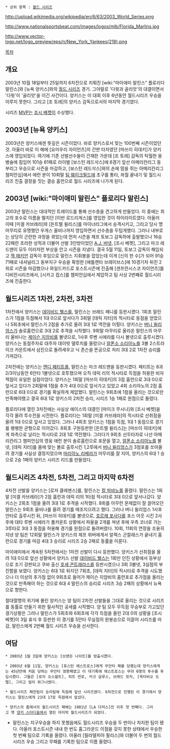  * 상위 항목 : [[월드 시리즈]]

http://upload.wikimedia.org/wikipedia/en/6/63/2003_World_Series.png

http://www.nationalsportsbeat.com/images/logos/mlb/Florida_Marlins.jpg

http://www.vector-logo.net/logo_preview/eps/n/New_York_Yankees(218).png

[[목차]]

== 개요 ==
2003년 10월 18일부터 25일까지 6차전으로 치뤄진 [wiki:"마이애미 말린스" 플로리다 말린스]와 [뉴욕 양키스]와의 [[월드 시리즈]] 경기. 그야말로 '다윗과 골리앗'의 대결이면서 '다윗'이 '골리앗'을 이긴 사건이다. 양키스는 이 대회 이후 6년동안 월드시리즈 우승을 이루지 못한다. 그리고 [조 토레]의 양키스 감독으로서의 마지막 경기였다.

시리즈 [[MVP]]는 [[조시 베켓]]이 수상했다.

== 2003년 [뉴욕 양키스] ==
2003년은 양키스에겐 뜻깊은 시즌이었다. 바로 양키스로서 맞는 100번째 시즌이었던 것. 아울러 바로 이 해에 [요미우리 자이언츠]의 간판 타자였던 [마쓰이 히데키]가 양키스에 영입되었다. 여기에 기존 선발선수들이 건재한 가운데 [조 토레] 감독의 탁월한 용병술에 힘입어 101승 61패로 라이벌 [보스턴 레드삭스]에 6경기 앞선 아메리칸리그 동부리그 우승으로 시즌을 마감하고, [보스턴 레드삭스]와의 손에 땀을 쥐는 아메리칸리그 챔피언십]에서 애런 분이 10회말 [[팀 웨이크필드]]에 초구를 통타, 좌월 끝내기 및 월드시리즈 진출 결정을 짓는 결승 홈런으로 월드 시리즈에 나가게 된다.

== 2003년 [wiki:"마이애미 말린스" 플로리다 말린스] ==
2003년 말린스는 대대적인 트레이드를 통해 선수층을 견고하게 만들었다. 이 중에는 최고의 포수로 이름을 떨치던 [이반 로드리게스]를 영입한 것이 하이라이트였다. 아울러 이때 [미겔 카브레라]와 [돈트렐 윌리스]를 마이너리그에서 승격시키고, 그리고 당시 명 마무리로 유명했던 우게스 울비나까지 영입하면서 선수층을 두텁게했다. 그러나 내부로는 상당히 곤란한 과정을 겪었는데 먼저 시즌을 제프 토보그 감독하에 출발했으나 16승 22패란 초라한 성적과 더불어 선발 3인방이었던 [[A.J. 버넷]], [조시 베켓], 그리고 마크 레드맨이 모두 이러저런 부상을 안고 시즌을 지냈다. 결국 5월 11일, 토보그 감독이 해임되고 [[잭 매키언]] 감독이 후임으로 말린스 지휘봉을 잡았는데 이게 [신의 한 수]가 되어 91승 71패로 내셔널리그 동부지구 우승을 확정한 [애틀랜타 브레이브스]에 10경기차 뒤진 2위로 시즌을 마감했으나 와일드카드로 포스트시즌에 진출해 [샌프란시스코 자이언츠]를 디비전시리즈에서, [시카고 컵스]를 챔피언십에서 제압하고 팀 사상 2번째로 월드시리즈에 진출한다.

== 월드시리즈 1차전, 2차전, 3차전 ==
1차전에서 양키스는 [[데이비드 웰스]]를, 말린스는 브래드 페니를 등판시켰다. 1회초 말린스가 1점을 득점해서 1대 0으로 앞서다가 3회말 [데릭 지터]의 적시타로 동점을 얻었으나 5회초에서 말린스가 2점을 추가로 올려 3대 1로 역전을 이뤘다. 양키스는 [[버니 윌리엄스]]가 솔로홈런으로 3대 2로 추격을 시작했다. 9회말 마무리로 올라온 말린스의 마무리 울비나는 [[제이슨 지암비]]를 볼넷으로, 1사후 루벤 시에라를 다시 볼넷으로 출루시켰다. 양키스는 동점주자로 대주자 데이빗 델루치를 올렸으나 [[알폰소 소리아노]]를 3볼 2스트라이크 카운트에서 삼진으로 돌려세우고 닉 존슨을 뜬공으로 처리 3대 2로 1차전 승리를 가져갔다. 

2차전에는 양키스는 [[앤디 페티트]]를, 말린스는 마크 레드맨을 등판시켰다. 페티트는 8과 2/3이닝동안 6안타 1볼넷으로 호투했으며 오직 데릭 리의 적시타로 득점을 허용한 비자책점이 유일한 실점이었다. 양키스는 1회말 [마쓰이 히데키]의 3점 홈런으로 3대 0으로 앞서고 있다가 2회말에 1점을 추가 4대 0으로 앞서가고 있었고 4회 소리아노의 2점 홈런으로 6대 0으로 경기를 확실하게 제압했다. 말린스는 9회초에 1점을 올리는 것으로만 만족해야했고 결국 6대 1로 양키스의 2차전 승리, 시리즈 1승 1패로 원점으로 돌렸다.
 
플로리다에 열린 3차전에는 사실상 에이스의 대결인 [마이크 무시나]와 [조시 베켓]을 각각 올려 투수전을 시전한다. 플로리다는 1회말 [미겔 카브레라]의 적시타로 선취점을 올려 1대 0으로 앞서고 있었다. 그러나 4회초 양키스는 1점을 득점, 1대 1 동점으로 경기를 팽팽한 균형으로 이어갔다. 8회초 구원등판한 [돈트렐 윌리스]는 [마쓰이 히데키]에게 좌측으로 날리는 적시타로 2대 1로 역전했다. 그러다가 9회초 선두타자로 나선 아메리칸리그 챔피언십의 영웅 애런 분이 솔로홈런으로 포문을 열고, [[알폰소 소리아노]]를 볼넷, [데릭 지터]를 몸에 맞는 볼로 출루시킨 1,2루에서 [[버니 윌리엄스]]가 3점포를 쏘아올려 경기를 사실상 결정지었으며 [[마리아노 리베라]]가 마무리를 잘 지어, 양키스의 6대 1 승으로 2승 1패의 양키스 시리즈 리드를 만들었다.

== 월드시리즈 4차전, 5차전, 그리고 마지막 6차전 ==
4차전 선발을 양키스는 [로저 클레멘스]를, 말린스는 [[칼 파바노]]를 올렸다. 말린스는 1회말 [미겔 카브레라]가 2점 홈런과 데릭 리의 1타점 적시타로 3대 0으로 앞서나갔다. 양키스는 2회초 1점을 올려 3대 1로 추격을 시작했다. 8회를 아무런 문제없이 잘 끌어오던 말린스는 9회초 울비나를 올려 경기를 매조지으려고 했다. 그러나 버니 윌리엄스 1사후 안타로 출루시킨 뒤, [마쓰이 히데키]를 볼넷으로, [[호르헤 포사다]]를 포스 아웃 시킨 2사후에 대타 루벤 시에라가 풀카운트 상황에서 파울을 2개를 쳐낸 후에 우측 코너로 가는 3루타로 3대 3 동점을 허용해 경기를 원점으로 돌려버렸다. 10회, 11회의 연장을 조용히 지낸 양 팀은 12회말 말린스가 양키스의 제프 위버에게서 알렉스 곤잘레스가 끝내기 홈런으로 경기를 마감 4대 3 승리로 시리즈 2승 2패로 동률을 이룬다. 

마이애미에서 계속된 5차전에서는 1차전 선발이 다시 등판했다. 양키스가 선취점을 올려 1대 0으로 앞선 상황에서 양키스 선발 [[데이비드 웰스]]는 1회만 던진 상황에서 등부상으로 조기 강판되고 쿠바 출신 [[호세 콘트레라스]]를 등판시켰으나 3회 3볼넷, 3실점의 부진함을 보였다. 양키스는 6대 1로 뒤지던 7회초, [데릭 지터]의 적시타로 추격을 시도했으나 더 이상의 추가점 없이 9회초로 들어가 제이슨 지암비의 홈런포로 추가점을 올리는 것으로 만족해야 하는 것으로 6대 4 말린스의 승리로 시리즈 3승 2패의 상황에서 뉴욕으로 향한다.

절대절명의 위기에 몰린 양키스는 양 팀이 2차전 선발들을 그대로 올리는 것으로 시리즈를 동률로 만들기 위한 필사적인 공세를 시작했다. 양 팀 모두 무득점 무승부로 가고있던 경기상황은 그러나 말린스가 5회초와 6회초에 각각 득점을 올린 2대 0의 상황을 [조시 베켓]이 3일 휴식 후 등판한 이 경기를 5안타 무실점의 완봉승으로 이끌어 시리즈를 마감, 말린스에게 2번째 월드 시리즈 우승을 선사한다. 

== 여담 ==
 * 2003년 1월 3일에 양키스는 [브랜든 나이트]를 방출시켰다.

 * 2003년 6월 11일, 양키스는 [휴스턴 애스트로스]에게 무안타 패를 당했는데 양키스에게는 45년만에 처음 당하는 무안타 영봉패였고 이 대기록에 애스트로스는 무려 6명의 투수를 투입시켰다. 그들은 [로이 오스왈트], 피트 먼로, 커크 살루스, 브래드 릿지, [옥타비오 도텔], 그리고 빌리 와그너였다.

 * 월드시리즈 패전팀이 승리팀에 득점에 앞선 시리즈였다. 6차전으로 진행된 이 경기에서 양키스는 말린스에게 21대 17로 득점에서 앞섰다.

 * 양키스의 홈에서의 월드시리즈 패배는 1981년 [LA 다저스]전 이후 첫 번째다. 그리고 옛 [[양키 스타디움]]에서 열린 마지막 월드시리즈가 되었다.

* 말린스는 지구우승을 하지 못했음에도 월드시리즈 우승을 두 번이나 차지한 팀이 됐다. 아울러 포스트시즌 내내 한 번도 홈그라운드 이점을 갖지 못한 상태에서 우승한 첫 번째 팀으로 기록을 올렸다. 아울러 [필라델피아 필리스]와 더불어 두 번의 월드 시리즈 우승 그리고 무패를 기록한 팀으로 이름 올렸다.
